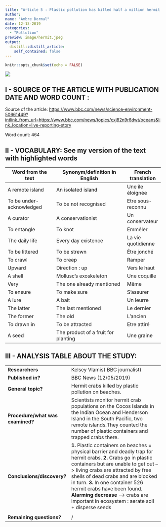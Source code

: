 ```yaml
---
title: "Article 5 : Plastic pollution has killed half a million hermit crabs, study says"
author:
name: "Ambre Dormal"
date: 12-13-2019
categories:
  - "Pollution"
preview: image/hermit.jpeg
output:
  distill::distill_article:
    self_contained: false
---
```


```r
knitr::opts_chunk$set(echo = FALSE)
```

![](image/bucket.jpg)

## I - SOURCE OF THE ARTICLE WITH PUBLICATION DATE AND WORD COUNT : 



Source of the article: <https://www.bbc.com/news/science-environment-50661449?intlink_from_url=https://www.bbc.com/news/topics/cxj82n9r6dwt/oceans&link_location=live-reporting-story>



Word count: 464



## II - VOCABULARY: See my version of the text with highlighted words 

| Word from the text       | Synonym/definition in English       | French translation |
| ------------------------ | ----------------------------------- | ------------------ |
| A remote island          | An isolated island                  | Une île éloignée   |
| To be under-acknowledged | To be not recognised                | Etre sous-reconnu  |
| A curator                | A conservationist                   | Un conservateur    |
| To entangle              | To knot                             | Emmêler            |
| The daily life           | Every day existence                 | La vie quotidienne |
| To be littered           | To be strewn                        | Être jonché        |
| To crawl                 | To creep                            | Ramper             |
| Upward                   | Direction : up                      | Vers le haut       |
| A shell                  | Mollusc’s exoskeleton               | Une coquille       |
| Very                     | The one already mentioned           | Même               |
| To ensure                | To make sure                        | S'assurer          |
| A lure                   | A bait                              | Un leurre          |
| The latter               | The last mentioned                  | Le dernier         |
| The former               | The old                             | L’ancien           |
| To drawn in              | To be attracted                     | Etre attiré        |
| A seed                   | The product of a fruit for planting | Une graine         |

## III - ANALYSIS TABLE ABOUT THE STUDY:

|                              |                                                                     |
| ---------------------------- | ------------------------------------------------------------------- |
| __Researchers__                  |   Kelsey Vlamis( BBC journalist)  |
| __Published in?__                |  BBC News (12/05/2019)       |
| __General topic?__               |  Hermit crabs killed by plastic pollution on beaches.                        |
| __Procedure/what was examined?__ |Scientists monitor hermit crab populations on the Cocos Islands in the Indian Ocean and Henderson Island in the South Pacific, two remote islands.They counted the number of plastic containers and trapped crabs there. 
| __Conclusions/discovery?__       |  __1.__ Plastic containers on beaches = physical barrier and deadly trap for hermit crabs. __2.__ Crabs go in plastic containers but are unable to get out --> living crabs are attracted by free shells of dead crabs and are blocked in turn. __3.__ In one container 526 hermit crabs have been found. __Alarming decrease__ --> crabs are important in ecosystem : aerate soil + disperse seeds
|
| __Remaining questions?__         |/|
